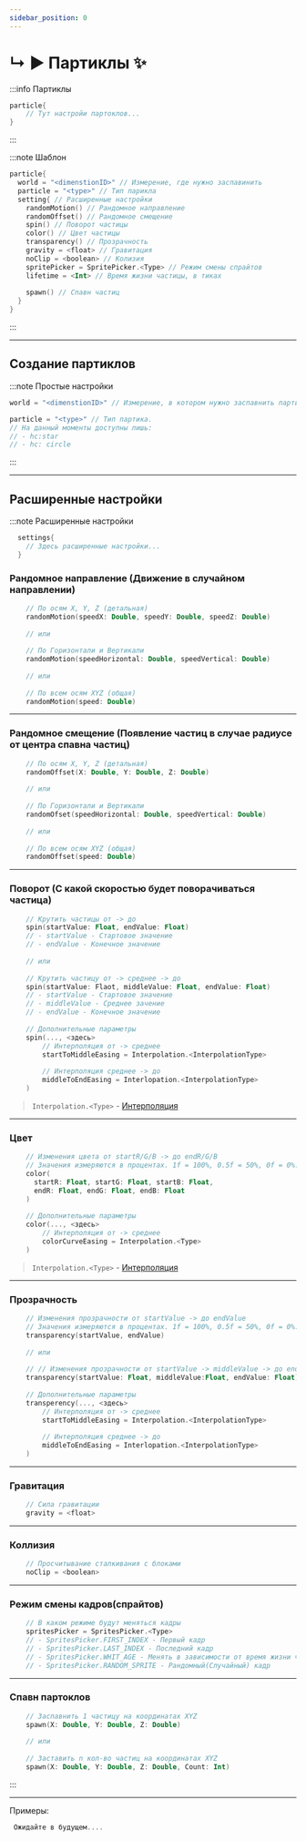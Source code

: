 ```yaml
---
sidebar_position: 0
---
```


# ↳ ▶ Партиклы ✨

:::info Партиклы
```kts
particle{
    // Тут настройи партоклов...
}
```
:::

:::note Шаблон
```kts
particle{
  world = "<dimenstionID>" // Измерение, где нужно заспавинить
  particle = "<type>" // Тип парикла
  setting{ // Расширенные настройки
    randomMotion() // Рандомное направление
    randomOffset() // Рандомное смещение
    spin() // Поворот частицы
    color() // Цвет частицы
    transparency() // Прозрачность
    gravity = <float> // Гравитация
    noClip = <boolean> // Колизия
    spritePicker = SpritePicker.<Type> // Режим смены спрайтов
    lifetime = <Int> // Время жизни частицы, в тиках
    
    spawn() // Спавн частиц
  }
}
```
:::

---

## Создание партиклов

:::note Простые настройки
```kts
world = "<dimenstionID>" // Измерение, в котором нужно заспавнить партиклы
```
```kts
particle = "<type>" // Тип партика.
// На данный моменты доступны лишь:
// - hc:star
// - hc: circle
```
:::

---

## Расширенные настройки

:::note Расширенные настройки

```kts
  settings{
    // Здесь расширенные настройки...
  }
```

### Рандомное направление (Движение в случайном направлении)
```kts
    // По осям X, Y, Z (детальная)
    randomMotion(speedX: Double, speedY: Double, speedZ: Double)
    
    // или
    
    // По Горизонтали и Вертикали
    randomMotion(speedHorizontal: Double, speedVertical: Double)
    
    // или
    
    // По всем осям XYZ (общая)
    randomMotion(speed: Double)
```
---
### Рандомное смещение (Появление частиц в случае радиусе от центра спавна частиц)
```kts
    // По осям X, Y, Z (детальная)
    randomOffset(X: Double, Y: Double, Z: Double)
    
    // или
    
    // По Горизонтали и Вертикали
    randomOfset(speedHorizontal: Double, speedVertical: Double)
    
    // или
    
    // По всем осям XYZ (общая)
    randomOffset(speed: Double)
```
---
### Поворот (С какой скоростью будет поворачиваться частица)
```kts
    // Крутить частицы от -> до
    spin(startValue: Float, endValue: Float)
    // - startValue - Стартовое значение
    // - endValue - Конечное значение
    
    // или
    
    // Крутить частицу от -> среднее -> до
    spin(startValue: Flaot, middleValue: Float, endValue: Float)
    // - startValue - Стартовое значение
    // - middleValue - Среднее зачение
    // - endValue - Конечное значение
    
    // Дополнительные параметры
    spin(..., <здесь>
        // Интерполяция от -> среднее
        startToMiddleEasing = Interpolation.<InterpolationType>
        
        // Интерполяция среднее -> до
        middleToEndEasing = Interlopation.<InterpolationType>
    )
```

> `Interpolation.<Type>` - [Интерполяция](../9-Tools/99-interpolations)
---
### Цвет
```kts
    // Изменения цвета от startR/G/B -> до endR/G/B
    // Значения измеряются в процентах. 1f = 100%, 0.5f = 50%, 0f = 0%.
    color(
      startR: Float, startG: Float, startB: Float,
      endR: Float, endG: Float, endB: Float
    )
    
    // Дополнительные параметры
    color(..., <здесь>
        // Интерполяция от -> среднее
        colorCurveEasing = Interpolation.<Type>
    )
```

> `Interpolation.<Type>` - [Интерполяция](../9-Tools/99-interpolations)
---
### Прозрачность
```kts
    // Изменения прозрачности от startValue -> до endValue
    // Значения измеряются в процентах. 1f = 100%, 0.5f = 50%, 0f = 0%.
    transparency(startValue, endValue)
    
    // или
    
    // // Изменения прозрачности от startValue -> middleValue -> до endValue
    transparency(startValue: Float, middleValue:Float, endValue: Float)
    
    // Дополнительные параметры
    transperency(..., <здесь>
        // Интерполяция от -> среднее
        startToMiddleEasing = Interpolation.<InterpolationType>
        
        // Интерполяция среднее -> до
        middleToEndEasing = Interlopation.<InterpolationType>
    )
```
---
### Гравитация
```kts
    // Сила гравитации
    gravity = <float>
```
---
### Коллизия
```kts
    // Просчитывание сталкивания с блоками
    noClip = <boolean>
```
---
### Режим смены кадров(спрайтов)
```kts
    // В каком режиме будут меняться кадры
    spritesPicker = SpritesPicker.<Type>
    // - SpritesPicker.FIRST_INDEX - Первый кадр
    // - SpritesPicker.LAST_INDEX - Последний кадр
    // - SpritesPicker.WHIT_AGE - Менять в зависимости от время жизни частицы
    // - SpritesPicker.RANDOM_SPRITE - Рандомный(Случайный) кадр
```
---
### Спавн партоклов
```kts
    // Заспавнить 1 частицу на координатах XYZ
    spawn(X: Double, Y: Double, Z: Double)
    
    // или
    
    // Заставить n кол-во частиц на координатах XYZ
    spawn(X: Double, Y: Double, Z: Double, Count: Int)
```
:::

---

Примеры:
```kts
 Ожидайте в будущем....
```
